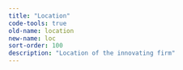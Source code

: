 ```yaml
---
title: "Location"
code-tools: true
old-name: location
new-name: loc
sort-order: 100
description: "Location of the innovating firm"
---
```

